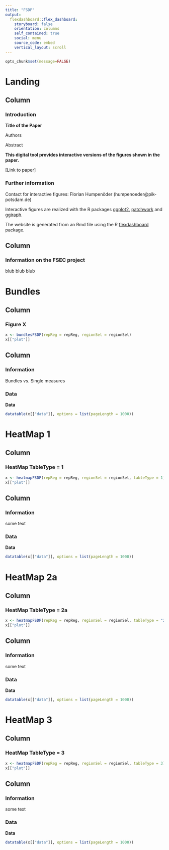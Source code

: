 ```yaml
---
title: "FSDP"
output: 
  flexdashboard::flex_dashboard:
    storyboard: false
    orientation: columns
    self_contained: true
    social: menu    
    source_code: embed
    vertical_layout: scroll
---
```


```r
opts_chunk$set(message=FALSE)

```

Landing
=======================================================================

Column {data-width=700}
-----------------------------------------------------------------------

### Introduction {data-height=750}

**Title of the Paper**

Authors

Abstract

**This digital tool provides interactive versions of the figures shown in the paper.**

[Link to paper]

### Further information {data-height=250}
Contact for interactive figures: Florian Humpenöder (humpenoeder@pik-potsdam.de)

Interactive figures are realized with the R packages [ggplot2](https://ggplot2.tidyverse.org), [patchwork](https://patchwork.data-imaginist.com/index.html) and [ggiraph](https://davidgohel.github.io/ggiraph/index.html).

The website is generated from an Rmd file using the R [flexdashboard](https://pkgs.rstudio.com/flexdashboard/) package.


Column {data-width=300}
-----------------------------------------------------------------------

### Information on the FSEC project

blub blub blub

Bundles
=======================================================================

Column {data-width=700}
-----------------------------------------------------------------------

### Figure X

```r
x <- bundlesFSDP(repReg = repReg, regionSel = regionSel)
x[["plot"]]
```


Column {data-width=300 .tabset .tabset-fade}
-----------------------------------------------------------------------

### Information

Bundles vs. Single measures

### Data

**Data**

```r
datatable(x[["data"]], options = list(pageLength = 1000))
```

HeatMap 1
=======================================================================

Column {data-width=700}
-----------------------------------------------------------------------

### HeatMap TableType = 1

```r
x <- heatmapFSDP(repReg = repReg, regionSel = regionSel, tableType = 1)
x[["plot"]]
```


Column {data-width=300 .tabset .tabset-fade}
-----------------------------------------------------------------------

### Information

some text 

### Data

**Data**

```r
datatable(x[["data"]], options = list(pageLength = 1000))
```

HeatMap 2a
=======================================================================

Column {data-width=700}
-----------------------------------------------------------------------

### HeatMap TableType = 2a

```r
x <- heatmapFSDP(repReg = repReg, regionSel = regionSel, tableType = "2a")
x[["plot"]]
```


Column {data-width=300 .tabset .tabset-fade}
-----------------------------------------------------------------------

### Information

some text 

### Data

**Data**

```r
datatable(x[["data"]], options = list(pageLength = 1000))
```

HeatMap 3
=======================================================================

Column {data-width=700}
-----------------------------------------------------------------------

### HeatMap TableType = 3

```r
x <- heatmapFSDP(repReg = repReg, regionSel = regionSel, tableType = 3)
x[["plot"]]
```


Column {data-width=300 .tabset .tabset-fade}
-----------------------------------------------------------------------

### Information

some text 

### Data

**Data**

```r
datatable(x[["data"]], options = list(pageLength = 1000))
```

